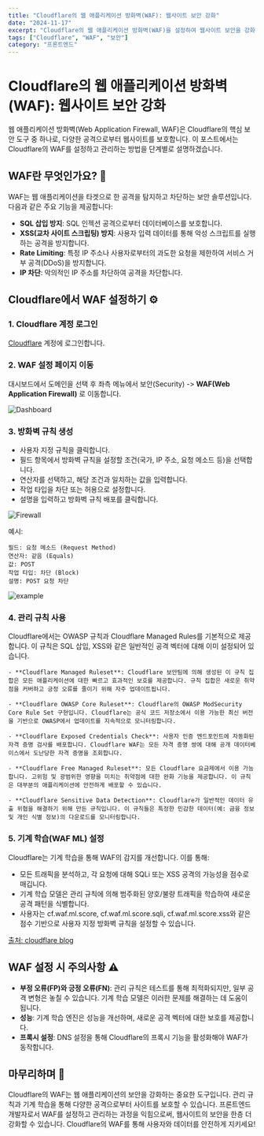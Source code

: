 ```yaml
---
title: "Cloudflare의 웹 애플리케이션 방화벽(WAF): 웹사이트 보안 강화"
date: "2024-11-17"
excerpt: "Cloudflare의 웹 애플리케이션 방화벽(WAF)을 설정하여 웹사이트 보안을 강화하는 방법에 대해 다룹니다."
tags: ["Cloudflare", "WAF", "보안"]
category: "프론트엔드"
---
```


# Cloudflare의 웹 애플리케이션 방화벽(WAF): 웹사이트 보안 강화

웹 애플리케이션 방화벽(Web Application Firewall, WAF)은 Cloudflare의 핵심 보안 도구 중 하나로, 다양한 공격으로부터 웹사이트를 보호합니다.
이 포스트에서는 Cloudflare의 WAF를 설정하고 관리하는 방법을 단계별로 설명하겠습니다.

## WAF란 무엇인가요? 🤔

WAF는 웹 애플리케이션을 타겟으로 한 공격을 탐지하고 차단하는 보안 솔루션입니다. 다음과 같은 주요 기능을 제공합니다:

- **SQL 삽입 방지**: SQL 인젝션 공격으로부터 데이터베이스를 보호합니다.
- **XSS(교차 사이트 스크립팅) 방지**: 사용자 입력 데이터를 통해 악성 스크립트를 실행하는 공격을 방지합니다.
- **Rate Limiting**: 특정 IP 주소나 사용자로부터의 과도한 요청을 제한하여 서비스 거부 공격(DDoS)을 방지합니다.
- **IP 차단**: 악의적인 IP 주소를 차단하여 공격을 차단합니다.

## Cloudflare에서 WAF 설정하기 ⚙️

### 1. Cloudflare 계정 로그인

[Cloudflare](https://dash.cloudflare.com/login) 계정에 로그인합니다.

### 2. WAF 설정 페이지 이동

대시보드에서 도메인을 선택 후 좌측 메뉴에서 보안(Security) -> **WAF(Web Application Firewall)** 로 이동합니다.

![Dashboard](https://imagedelivery.net/CJyrB-EkqcsF2D6ApJzEBg/d06de2d0-4e21-417b-6408-331712192c00/public)

### 3. 방화벽 규칙 생성

- 사용자 지정 규칙을 클릭합니다.
- 필드 항목에서 방화벽 규칙을 설정할 조건(국가, IP 주소, 요청 메소드 등)을 선택합니다.
- 연산자를 선택하고, 해당 조건과 일치하는 값을 입력합니다.
- 작업 타입을 차단 또는 허용으로 설정합니다.
- 설명을 입력하고 방화벽 규칙 배포를 클릭합니다.

![Firewall](https://imagedelivery.net/CJyrB-EkqcsF2D6ApJzEBg/7411d292-2b18-453d-bbbf-6ea0e9297900/public)

예시:

```text
필드: 요청 메소드 (Request Method)
연산자: 같음 (Equals)
값: POST
작업 타입: 차단 (Block)
설명: POST 요청 차단
```

![example](https://imagedelivery.net/CJyrB-EkqcsF2D6ApJzEBg/fb82fc5e-e60d-4ef4-a46f-982697033b00/public)

### 4. 관리 규칙 사용

Cloudflare에서는 OWASP 규칙과 Cloudflare Managed Rules를 기본적으로 제공합니다.
이 규칙은 SQL 삽입, XSS와 같은 일반적인 공격 벡터에 대해 이미 설정되어 있습니다.

```text
- **Cloudflare Managed Ruleset**: Cloudflare 보안팀에 의해 생성된 이 규칙 집합은 모든 애플리케이션에 대한 빠르고 효과적인 보호를 제공합니다. 규칙 집합은 새로운 취약점을 커버하고 긍정 오류를 줄이기 위해 자주 업데이트됩니다.

- **Cloudflare OWASP Core Ruleset**: Cloudflare의 OWASP ModSecurity Core Rule Set 구현입니다. Cloudflare는 공식 코드 저장소에서 이용 가능한 최신 버전을 기반으로 OWASP에서 업데이트를 지속적으로 모니터링합니다.

- **Cloudflare Exposed Credentials Check**: 사용자 인증 엔드포인트에 자동화된 자격 증명 검사를 배포합니다. Cloudflare WAF는 모든 자격 증명 쌍에 대해 공개 데이터베이스에서 도난당한 자격 증명을 조회합니다.

- **Cloudflare Free Managed Ruleset**: 모든 Cloudflare 요금제에서 이용 가능합니다. 고위험 및 광범위한 영향을 미치는 취약점에 대한 완화 기능을 제공합니다. 이 규칙은 대부분의 애플리케이션에 안전하게 배포할 수 있습니다.

- **Cloudflare Sensitive Data Detection**: Cloudflare가 일반적인 데이터 유출 위협을 해결하기 위해 만든 규칙입니다. 이 규칙들은 특정한 민감한 데이터(예: 금융 정보 및 개인 식별 정보)의 다운로드를 모니터링합니다.
```

### 5. 기계 학습(WAF ML) 설정

Cloudflare는 기계 학습을 통해 WAF의 감지를 개선합니다. 이를 통해:

- 모든 트래픽을 분석하고, 각 요청에 대해 SQLi 또는 XSS 공격의 가능성을 점수로 매깁니다.
- 기계 학습 모델은 관리 규칙에 의해 범주화된 양호/불량 트래픽을 학습하여 새로운 공격 패턴을 식별합니다.
- 사용자는 cf.waf.ml.score, cf.waf.ml.score.sqli, cf.waf.ml.score.xss와 같은 점수 기반으로 사용자 지정 방화벽 규칙을 설정할 수 있습니다.

[출처: cloudflare blog](https://blog.cloudflare.com/ko-kr/waf-ml/)

## WAF 설정 시 주의사항 ⚠️

- **부정 오류(FP)와 긍정 오류(FN)**: 관리 규칙은 테스트를 통해 최적화되지만, 일부 공격 변형은 놓칠 수 있습니다. 기계 학습 모델은 이러한 문제를 해결하는 데 도움이 됩니다.
- **성능**: 기계 학습 엔진은 성능을 개선하며, 새로운 공격 벡터에 대한 보호를 제공합니다.
- **프록시 설정**: DNS 설정을 통해 Cloudflare의 프록시 기능을 활성화해야 WAF가 동작합니다.

## 마무리하며 💭

Cloudflare의 WAF는 웹 애플리케이션의 보안을 강화하는 중요한 도구입니다.
관리 규칙과 기계 학습을 통해 다양한 공격으로부터 사이트를 보호할 수 있습니다.
프론트엔드 개발자로서 WAF를 설정하고 관리하는 과정을 익힘으로써, 웹사이트의 보안을 한층 더 강화할 수 있습니다.
Cloudflare의 WAF를 통해 사용자와 데이터를 안전하게 지키세요!
